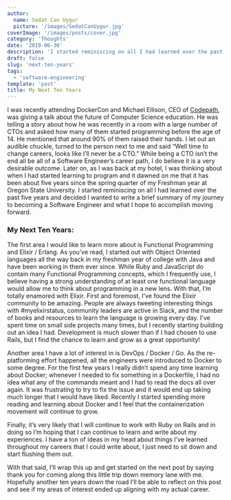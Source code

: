 ```yaml
---
author:
  name: Sedat Can Uygur
  picture: '/images/SedatCanUygur.jpg'
coverImage: '/images/posts/cover.jpg'
category: 'Thoughts'
date: '2019-06-30'
description: 'I started reminiscing on all I had learned over the past five years and decided I wanted to write a brief summary of my journey to becoming a Software Engineer and what I hope to accomplish moving forward.'
draft: false
slug: 'next-ten-years'
tags:
  - 'software-engineering'
template: 'post'
title: My Next Ten Years
---
```


I was recently attending DockerCon and Michael Ellison, CEO of [Codepath](https://codepath.org/), was giving a talk about the future of Computer Science education. He was telling a story about how he was recently in a room with a large number of CTOs and asked how many of them started programming before the age of 14. He mentioned that around 90% of them raised their hands. I let out an audible chuckle, turned to the person next to me and said “Well time to change careers, looks like I’ll never be a CTO.” While being a CTO isn’t the end all be all of a Software Engineer’s career path, I do believe it is a very desirable outcome. Later on, as I was back at my hotel, I was thinking about when I had started learning to program and it dawned on me that it has been about five years since the spring quarter of my Freshman year at Oregon State University. I started reminiscing on all I had learned over the past five years and decided I wanted to write a brief summary of my journey to becoming a Software Engineer and what I hope to accomplish moving forward.

### My Next Ten Years:

The first area I would like to learn more about is Functional Programming and Elixir / Erlang. As you’ve read, I started out with Object Oriented languages all the way back in my freshman year of college with Java and have been working in them ever since. While Ruby and JavaScript do contain many Functional Programming concepts, which I frequently use, I believe having a strong understanding of at least one functional language would allow me to think about programming in a new lens. With that, I’m totally enamored with Elixir. First and foremost, I’ve found the Elixir community to be amazing. People are always tweeting interesting things with #myelixirstatus, community leaders are active in Slack, and the number of books and resources to learn the language is growing every day. I've spent time on small side projects many times, but I recently starting building out an idea I had. Development is much slower than if I had chosen to use Rails, but I find the chance to learn and grow as a great opportunity!

Another area I have a lot of interest in is DevOps / Docker / Go. As the re-platforming effort happened, all the engineers were introduced to Docker to some degree. For the first few years I really didn’t spend any time learning about Docker; whenever I needed to fix something in a Dockerfile, I had no idea what any of the commands meant and I had to read the docs all over again. It was frustrating to try to fix the issue and it would end up taking much longer that I would have liked. Recently I started spending more reading and learning about Docker and I feel that the containerization movement will continue to grow.

Finally, it’s very likely that I will continue to work with Ruby on Rails and in doing so I’m hoping that I can continue to learn and write about my experiences. I have a ton of ideas in my head about things I’ve learned throughout my careers that I could write about, I just need to sit down and start flushing them out.

With that said, I’ll wrap this up and get started on the next post by saying thank you for coming along this little trip down memory lane with me. Hopefully another ten years down the road I’ll be able to reflect on this post and see if my areas of interest ended up aligning with my actual career.
